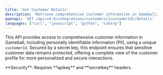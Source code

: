 ```yaml
---
title: 'Get Customer Details'
description: 'Retrieve comprehensive customer information in Gameball, including personally identifiable information (PII).'
openapi: 'GET /api/v4.0/integrations/customers/{customerId}/details'
languages: ["curl", "javascript", "python", "csharp"]
---
```


This API provides access to comprehensive customer information in Gameball, including personally identifiable information (PII), using a unique `customerId`. Secured by a secret key, this endpoint ensures that sensitive customer data remains protected, offering a complete view of the customer profile for more personalized and secure interactions.

<Warning>
**Security**: Requires **apikey** and **secretkey** headers.
</Warning>